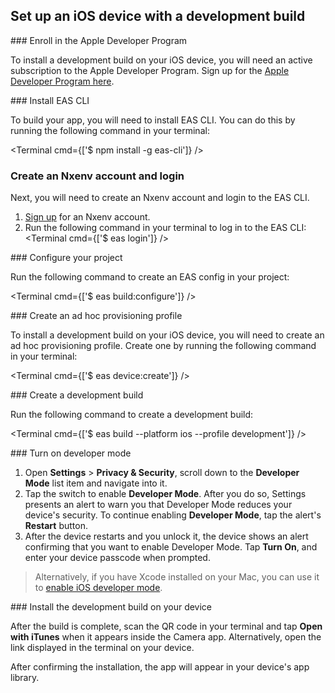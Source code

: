 

## Set up an iOS device with a development build

<BuildEnvironmentSwitch />

<Step label="1">
### Enroll in the Apple Developer Program

To install a development build on your iOS device, you will need an active subscription to the Apple Developer Program. Sign up for the [Apple Developer Program here](https://developer.apple.com/programs/).

</Step>

<Step label="2">
### Install EAS CLI

To build your app, you will need to install EAS CLI. You can do this by running the following command in your terminal:

<Terminal cmd={['$ npm install -g eas-cli']} />

</Step>

<Step label="3">

### Create an Nxenv account and login

Next, you will need to create an Nxenv account and login to the EAS CLI.

1. [Sign up](https://nxenv.dev/signup) for an Nxenv account.
2. Run the following command in your terminal to log in to the EAS CLI:
   <Terminal cmd={['$ eas login']} />

</Step>

<Step label="4">
### Configure your project

Run the following command to create an EAS config in your project:

<Terminal cmd={['$ eas build:configure']} />

</Step>

<Step label="5">
### Create an ad hoc provisioning profile

To install a development build on your iOS device, you will need to create an ad hoc provisioning profile. Create one by running the following command in your terminal:

<Terminal cmd={['$ eas device:create']} />

</Step>

<Step label="6">
### Create a development build

Run the following command to create a development build:

<Terminal cmd={['$ eas build --platform ios --profile development']} />

</Step>

<Step label="7">
### Turn on developer mode

1. Open **Settings** > **Privacy & Security**, scroll down to the **Developer Mode** list item and navigate into it.
2. Tap the switch to enable **Developer Mode**. After you do so, Settings presents an alert to warn you that Developer Mode reduces your device's security. To continue enabling **Developer Mode**, tap the alert's **Restart** button.
3. After the device restarts and you unlock it, the device shows an alert confirming that you want to enable Developer Mode. Tap **Turn On**, and enter your device passcode when prompted.

> Alternatively, if you have Xcode installed on your Mac, you can use it to [enable iOS developer mode](/guides/ios-developer-mode/#connect-an-ios-device-with-a-mac).

</Step>

<Step label="8">
### Install the development build on your device

After the build is complete, scan the QR code in your terminal and tap **Open with iTunes** when it appears inside the Camera app. Alternatively, open the link displayed in the terminal on your device.

After confirming the installation, the app will appear in your device's app library.

</Step>
